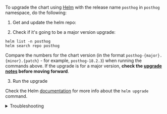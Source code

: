 
To upgrade the chart using [Helm](https://helm.sh/) with the release name `posthog` in `posthog` namespace, do the following:

1. Get and update the helm repo:

<CommandHelmGetRepoSnippet />

2. Check if it's going to be a major version upgrade:

```shell
helm list -n posthog
helm search repo posthog
```
Compare the numbers for the chart version (in the format `posthog-{major}.{minor}.{patch}` - for example, `posthog-18.2.3`) when running the commands above. If the upgrade is for a major version, **check the [upgrade notes](/docs/self-host/deploy/upgrade-notes) before moving forward**.

3. Run the upgrade

<CommandHelmUpgradeSnippet />

Check the Helm [documentation](https://helm.sh/docs/helm/helm_upgrade/) for more info about the `helm upgrade` command.

<details>
<summary>Troubleshooting</summary>
If you see this error

```
Error: UPGRADE FAILED: release posthog failed, and has been rolled back due to atomic being set: post-upgrade hooks failed: warning: Hook post-upgrade posthog/templates/migrate.job.yaml failed: jobs.batch "posthog-migrate" already exists
```

it happens because the migrate job was left around from a previous upgrade attempt, we just need to kill that job (`kubectl -n posthog delete job $(kubectl -n posthog get jobs --no-headers -o custom-columns=NAME:.metadata.name)`) before running the upgrade again.
</details>
